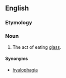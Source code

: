 ==English==
===Etymology===
{{etyl|grc}}

===Noun===
{{en-noun|-}}
{{wikipedia}}
# The act of eating [[glass]].

====Synonyms====
* [[hyalophagia]]